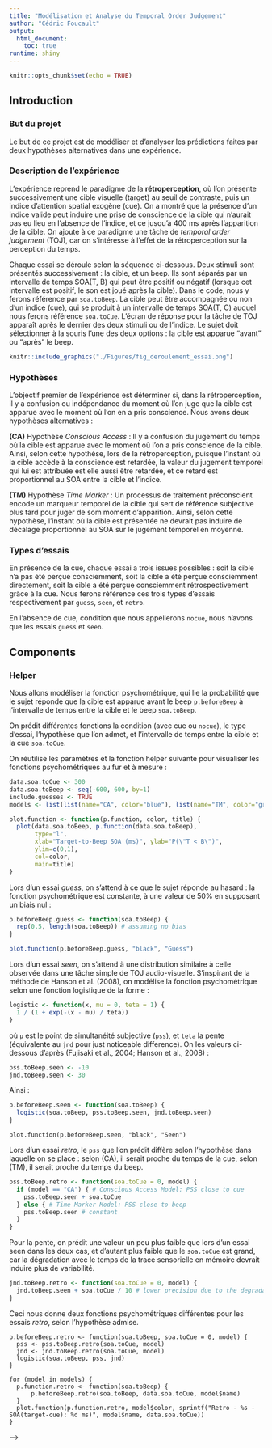 ```yaml
---
title: "Modélisation et Analyse du Temporal Order Judgement"
author: "Cédric Foucault"
output:
  html_document:
    toc: true
runtime: shiny
---
```


```r
knitr::opts_chunk$set(echo = TRUE)
```

## Introduction

### But du projet

Le but de ce projet est de modéliser et d'analyser les prédictions faites par deux hypothèses alternatives dans une expérience.

### Description de l'expérience

L'expérience reprend le paradigme de la **rétroperception**, où l'on présente successivement une cible visuelle (target) au seuil de contraste, puis un indice d'attention spatial exogène (cue). On a montré que la présence d'un indice valide peut induire une prise de conscience de la cible  qui n'aurait pas eu lieu en l'absence de l'indice, et ce jusqu'à 400 ms après l'apparition de la cible. On ajoute à ce paradigme une tâche de *temporal order judgement* (TOJ), car on s'intéresse à l'effet de la rétroperception sur la perception du temps.

Chaque essai se déroule selon la séquence ci-dessous. Deux stimuli sont présentés successivement : la cible, et un beep. Ils sont séparés par un intervalle de temps SOA(T, B) qui peut être positif ou négatif (lorsque cet intervalle est positif, le son est joué après la cible). Dans le code, nous y ferons référence par `soa.toBeep`. La cible peut être accompagnée ou non d’un indice (cue), qui se produit à un intervalle de temps SOA(T, C) auquel nous ferons référence `soa.toCue`. L'écran de réponse pour la tâche de TOJ apparaît après le dernier des deux stimuli ou de l’indice. Le sujet doit sélectionner à la souris l’une des deux options : la cible est apparue “avant” ou “après” le beep.

```r
knitr::include_graphics("./Figures/fig_deroulement_essai.png")
```

### Hypothèses

L’objectif premier de l'expérience est déterminer si, dans la rétroperception, il y a confusion ou indépendance du moment où l’on juge que la cible est apparue avec le moment où l’on en a pris conscience. Nous avons deux hypothèses alternatives :

**(CA)** Hypothèse *Conscious Access* : Il y a confusion du jugement du temps où la cible est apparue avec le moment où l'on a pris conscience de la cible. Ainsi, selon cette hypothèse, lors de la rétroperception, puisque l’instant où la cible accède à la conscience est retardée, la valeur du jugement temporel qui lui est attribuée est elle aussi être retardée, et ce retard est proportionnel au SOA entre la cible et l'indice.

**(TM)** Hypothèse *Time Marker* : Un processus de traitement préconscient encode un marqueur temporel de la cible qui sert de référence subjective plus tard pour juger de som moment d'apparition. Ainsi, selon cette hypothèse, l’instant où la cible est présentée ne devrait pas induire de décalage proportionnel au SOA sur le jugement temporel en moyenne.

### Types d'essais

En présence de la cue, chaque essai a trois issues possibles : soit la cible n’a pas été perçue consciemment, soit la cible a été perçue consciemment directement, soit la cible a été perçue consciemment rétrospectivement grâce à la cue. Nous ferons référence ces trois types d’essais respectivement par `guess`, `seen`, et `retro`.

En l'absence de cue, condition que nous appellerons `nocue`, nous n'avons que les essais `guess` et `seen`.

## Components

### Helper

Nous allons modéliser la fonction psychométrique, qui lie la probabilité que le sujet réponde que la cible est apparue avant le beep `p.beforeBeep` à l'intervalle de temps entre la cible et le beep `soa.toBeep`. 

On prédit différentes fonctions la condition (avec cue ou `nocue`), le type d'essai, l'hypothèse que l'on admet, et l'intervalle de temps entre la cible et la cue `soa.toCue`.

On réutilise les paramètres et la fonction helper suivante pour visualiser les fonctions psychométriques au fur et à mesure :
``` r
data.soa.toCue <- 300
data.soa.toBeep <- seq(-600, 600, by=1)
include.guesses <- TRUE
models <- list(list(name="CA", color="blue"), list(name="TM", color="green"))

plot.function <- function(p.function, color, title) {
  plot(data.soa.toBeep, p.function(data.soa.toBeep),
       type="l",
       xlab="Target-to-Beep SOA (ms)", ylab="P(\"T < B\")",
       ylim=c(0,1),
       col=color,
       main=title)
}
```

Lors d’un essai *guess*, on s’attend à ce que le sujet réponde au hasard : la fonction psychométrique est constante, à une valeur de 50% en supposant un biais nul :
```r
p.beforeBeep.guess <- function(soa.toBeep) {
  rep(0.5, length(soa.toBeep)) # assuming no bias
}
```

``` r
plot.function(p.beforeBeep.guess, "black", "Guess")
```


Lors d’un essai *seen*, on s’attend à une distribution similaire à celle observée dans une tâche simple de TOJ audio-visuelle. S’inspirant de la méthode de Hanson et al. (2008), on modélise la fonction psychométrique selon une fonction logistique de la forme : 
``` r
logistic <- function(x, mu = 0, teta = 1) {
  1 / (1 + exp(-(x - mu) / teta))
}
```
où `μ` est le point de simultanéité subjective (`pss`), et `teta` la pente (équivalente au `jnd` pour just noticeable difference). On les valeurs ci-dessous d'après (Fujisaki et al., 2004; Hanson et al., 2008) :
``` r
pss.toBeep.seen <- -10
jnd.toBeep.seen <- 30
```
Ainsi : 
```r
p.beforeBeep.seen <- function(soa.toBeep) {
  logistic(soa.toBeep, pss.toBeep.seen, jnd.toBeep.seen)
}
```
``` r.component.seen.plot
plot.function(p.beforeBeep.seen, "black", "Seen")
```

Lors d’un essai *retro*, le `pss` que l’on prédit diffère selon l’hypothèse dans laquelle on se place : selon (CA), il serait proche du temps de la cue, selon (TM), il serait proche du temps du beep.
``` r
pss.toBeep.retro <- function(soa.toCue = 0, model) {
  if (model == "CA") { # Conscious Access Model: PSS close to cue
    pss.toBeep.seen + soa.toCue
  } else { # Time Marker Model: PSS close to beep
    pss.toBeep.seen # constant
  } 
}
```
Pour la pente, on prédit une valeur un peu plus faible que lors d'un essai seen dans les deux cas, et d'autant plus faible que le `soa.toCue` est grand, car la dégradation avec le temps de la trace sensorielle en mémoire devrait induire plus de variabilité.
``` r
jnd.toBeep.retro <- function(soa.toCue = 0, model) {
  jnd.toBeep.seen + soa.toCue / 10 # lower precision due to the degradation of the sensory memory trace over time
}
```
Ceci nous donne deux fonctions psychométriques différentes pour les essais *retro*, selon l'hypothèse admise.
``` r.p.beforeBeep.retro
p.beforeBeep.retro <- function(soa.toBeep, soa.toCue = 0, model) {
  pss <- pss.toBeep.retro(soa.toCue, model)
  jnd <- jnd.toBeep.retro(soa.toCue, model)
  logistic(soa.toBeep, pss, jnd)
}
```
``` r.component.retro.plot
for (model in models) {
  p.function.retro <- function(soa.toBeep) {
      p.beforeBeep.retro(soa.toBeep, data.soa.toCue, model$name)
  }
  plot.function(p.function.retro, model$color, sprintf("Retro - %s - SOA(target-cue): %d ms)", model$name, data.soa.toCue))
}
```

<!--

### PSS

For "seen" trials: -10ms from Fujisaki, Shimojo, Kashino, Nishida (2004).

For "retro" trials:

* **(CA)** PSS proche de la cue
* **(TM)** PSS proche de l'indice

``` r
pss.toBeep.seen <- -10

pss.toBeep.retro <- function(soa.toCue = 0, model) {
  if (model == "CA") { # Conscious Access Model: PSS close to cue
    pss.toBeep.seen + soa.toCue
  } else { # Time Marker Model: PSS close to beep
    pss.toBeep.seen # constant
  } 
}
```

### Slope

For "seen" trials: -30ms from Hanson et al. (2008).

For "retro" trials: lower precision with `soa.toCue` due to the degradation of the sensory memory trace over time.

``` r
jnd.toBeep.seen <- 30

jnd.toBeep.retro <- function(soa.toCue = 0, model) {
  jnd.toBeep.seen + soa.toCue / 10 # lower precision due to the degradation of the sensory memory trace over time
}
```

### Functions

Assimiler chaque composante à une fonction logistique.
``` r
logistic <- function(x, mu = 0, teta = 1) {
  1 / (1 + exp(-(x - mu) / teta))
}
```

For "guess" trials:
```r
p.beforeBeep.guess <- function(soa.toBeep) {
  rep(0.5, length(soa.toBeep)) # assuming no bias
}
```

For "seen" trials:
```r
p.beforeBeep.seen <- function(soa.toBeep) {
  logistic(soa.toBeep, pss.toBeep.seen, jnd.toBeep.seen)
}
```

For "retro" trials:
```r
p.beforeBeep.retro <- function(soa.toBeep, soa.toCue = 0, model) {
  pss <- pss.toBeep.retro(soa.toCue, model)
  jnd <- jnd.toBeep.retro(soa.toCue, model)
  logistic(soa.toBeep, pss, jnd)
}
```

## Proportion of trials

### Cue absent

0.55 baseline probability to see the target in no-cue condition, from Thibault, Sergent et al. (2016).
``` r
p.seen.nocue <- 0.55
p.trials.nocue <- function(include.guesses = TRUE) {
  p.g <- if (include.guesses) 1 - p.seen.nocue else 0
  p.s <- 1 - p.g
  list(guess = p.g, seen = p.s)
}
```

### Cue present

Proportion of "guess" trials:
``` r
p.guess <- function(soa.toCue) {
  # data from Sergent_Thibault_et_al 2016 PLOS
  data.soa.toCue <- c(-100, 100, 400)
  data.p.guess <-  c(0.24, 0.32, 0.39)
  # linear interpolation of data points
  approxfun(data.soa.toCue, data.p.guess, rule=2)(soa.toCue)
}
```

Fraction of "retro" trials among non-guess trials (target was seen consciously):
``` r
fraction.retro <- function(soa.toCue) {
  if (soa.toCue >= 0) {
    ## defined as the increase in probability to see the target from the baseline
    (1 - p.seen.nocue - p.guess(soa.toCue)) / p.seen.nocue
  } else {
    0 # retroperception cannot happen when the cue appears before the target
  }
}
```

This leads to the following proportions:
``` r
p.trials <- function(soa.toCue, include.guesses = TRUE) {
  p.g <- if (include.guesses) p.guess(soa.toCue) else 0
  p.retro <- (1 - p.g) * fraction.retro(soa.toCue)
  p.seen <- 1 - p.g - p.retro
  list(guess = p.g, seen = p.seen, retro = p.retro)
}
```

## Mixtures

Cue absent:
``` r
p.beforeBeep.mixture.nocue <- function(soa.toBeep, include.guesses = TRUE) {
  proportions <- p.trials.nocue(include.guesses)
  proportions$guess * p.beforeBeep.guess(soa.toBeep) +
  proportions$seen * p.beforeBeep.seen(soa.toBeep)
}
```

Cue present:
``` r
p.beforeBeep.mixture <- function(soa.toBeep, soa.toCue = 0, model, include.guesses = TRUE) {
  proportions <- p.trials(soa.toCue, include.guesses)
  proportions$retro * p.beforeBeep.retro(soa.toBeep, soa.toCue, model) +
  proportions$seen * p.beforeBeep.seen(soa.toBeep) +
  proportions$guess * p.beforeBeep.guess(soa.toBeep)
}
```

## Analyses

Parameters:
```r
data.soa.toCue <- 300
data.soa.toBeep <- seq(-600, 600, by=1)
include.guesses <- TRUE
models <- list(list(name="CA", color="blue"), list(name="TM", color="green"))
```

### Visualizing individual psychometric functions

Helper:
``` r
plot.function <- function(p.function, color, title) {
  plot(data.soa.toBeep, p.function(data.soa.toBeep),
       type="l",
       xlab="Target-to-Beep SOA (ms)", ylab="P(\"T < B\")",
       ylim=c(0,1),
       col=color,
       main=title)
}
```

``` r
plot.function(p.beforeBeep.guess, "black", "Guess")
plot.function(p.beforeBeep.seen, "black", "Seen")
```
``` r.slider

```

``` r.plot.function.helper.interactive
plot.function <- function(p.function, color, title, input.soa.toCue = data.soa.toCue) {
  plot(data.soa.toBeep, p.function(data.soa.toBeep, input.soa.toCue),
       type="l",
       xlab="Target-to-Beep SOA (ms)", ylab="P(\"T < B\")",
       ylim=c(0,1),
       col=color,
       main=title)
}
```

``` r
for (model in models) {
  p.function.retro <- function(soa.toBeep, input.soa.toCue) {
      p.beforeBeep.retro(soa.toBeep, input.soa.toCue, model$name)
  }
  plot.function(p.function.retro, model$color, sprintf("Retro - %s", model$name), data.soa.toCue)
}
for (model in models) {
  p.function.mixture <- function(soa.toBeep, input.soa.toCue) {
      p.beforeBeep.mixture(soa.toBeep, input.soa.toCue, model$name, include.guesses)
  }
  plot.function(p.function.mixture, model$color, sprintf("Mixture - %s", model$name), data.soa.toCue)
}
```

### Comparing cue present / cue absent

``` r
sliderInput("soa.toCue.comparison", "SOA[Target-Cue] (ms)", -200, 400, data.soa.toCue, step = 25, round = TRUE)
plot.mixtures <- function(model, color, input.soa.toCue = data.soa.toCue) {
  plot(data.soa.toBeep, p.beforeBeep.mixture.nocue(data.soa.toBeep, include.guesses),
       type="l", col="black", lty="dotted",
       xlab="Target-to-Beep SOA (ms)", ylab="P(\"T < B\")",
       ylim=c(0,1),
       main=sprintf("%s Model", model))
  # lines(data.soa.toBeep, p.beforeBeep.mixture(data.soa.toBeep, soa.toCue = data.soa.toCue, model, include.guesses),
  #       col=color, lty="dashed")
  lines(data.soa.toBeep, p.beforeBeep.mixture(data.soa.toBeep, soa.toCue = input.soa.toCue, model, include.guesses),
        col=color, lty="dashed")
  legend("topleft", inset=.05, lwd=2,
         # c("no cue", sprintf("retro-cue : %dms", data.soa.toCue)),
         c("no cue", sprintf("retro-cue : %dms", input.soa.toCue)),
         col=c("black", color),
         lty=c("dotted", "dashed"))
}
# TODO debug include.guesses within renderPlot
# renderPlot({
# plot.mixtures("CA", "blue", input$soa.toCue.comparison)
# })
# renderPlot({
# plot.mixtures("TM", "green", input$soa.toCue.comparison)
# })
plot.mixtures("CA", "blue")
plot.mixtures("TM", "green")
```
``` r
include.guesses <- FALSE
plot.mixtures("CA", "blue")
plot.mixtures("TM", "green")
```

## Conclusion

<!-- ## R Markdown -->

<!-- This is an R Markdown document. Markdown is a simple formatting syntax for authoring HTML, PDF, and MS Word documents. For more details on using R Markdown see <http://rmarkdown.rstudio.com>. -->

<!-- When you click the **Knit** button a document will be generated that includes both content as well as the output of any embedded R code chunks within the document. You can embed an R code chunk like this: -->

<!-- ```{r cars} -->
<!-- summary(cars) -->
<!-- ``` -->

<!-- ## Including Plots -->

<!-- You can also embed plots, for example: -->

<!-- ```{r pressure, echo=FALSE} -->
<!-- plot(pressure) -->
<!-- ``` -->

<!-- Note that the `echo = FALSE` parameter was added to the code chunk to prevent printing of the R code that generated the plot. -->

-->
